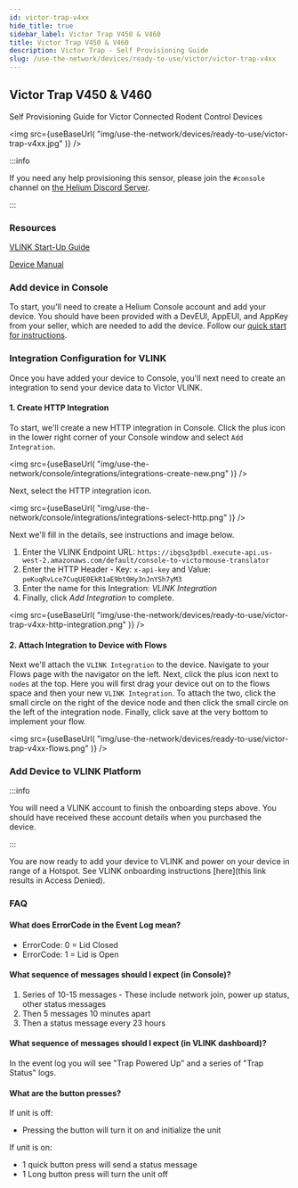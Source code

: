 ```yaml
---
id: victor-trap-v4xx
hide_title: true
sidebar_label: Victor Trap V450 & V460
title: Victor Trap V450 & V460
description: Victor Trap - Self Provisioning Guide
slug: /use-the-network/devices/ready-to-use/victor/victor-trap-v4xx
---
```



## Victor Trap V450 & V460

Self Provisioning Guide for Victor Connected Rodent Control Devices

<img
  src={useBaseUrl(
    "img/use-the-network/devices/ready-to-use/victor-trap-v4xx.jpg"
  )}
/>

:::info

If you need any help provisioning this sensor, please join the `#console`
channel on [the Helium Discord Server](https://discord.gg/helium).

:::

### Resources

[VLINK Start-Up Guide](https://helium-docs.s3-us-west-2.amazonaws.com/VLINK+Tunnel+Trap+Setup+Instructions+V3.pdf)

[Device Manual](https://helium-docs.s3-us-west-2.amazonaws.com/V450-V460-Vlink-User-Manual-US.pdf)

### Add device in Console

To start, you'll need to create a Helium Console account and add your device.
You should have been provided with a DevEUI, AppEUI, and AppKey from your
seller, which are needed to add the device. Follow our
[quick start for instructions](/use-the-network/console/quickstart).

### Integration Configuration for VLINK

Once you have added your device to Console, you'll next need to create an
integration to send your device data to Victor VLINK.

#### 1. Create HTTP Integration

To start, we'll create a new HTTP integration in Console. Click the plus icon
in the lower right corner of your Console window and select `Add Integration`.

<img
  src={useBaseUrl(
    "img/use-the-network/console/integrations/integrations-create-new.png"
  )}
/>

Next, select the HTTP integration icon.

<img
  src={useBaseUrl(
    "img/use-the-network/console/integrations/integrations-select-http.png"
  )}
/>

Next we'll fill in the details, see instructions and image below.

1. Enter the VLINK Endpoint URL:
   `https://ibgsq3pdbl.execute-api.us-west-2.amazonaws.com/default/console-to-victormouse-translator`
2. Enter the HTTP Header - Key: `x-api-key` and Value:
   `peKuqRvLce7CuqUE0EkR1aE9bt0Hy3nJnYSh7yM3`
3. Enter the name for this Integration: _VLINK Integration_
4. Finally, click _Add Integration_ to complete.

<img
  src={useBaseUrl(
    "img/use-the-network/devices/ready-to-use/victor-trap-v4xx-http-integration.png"
  )}
/>

#### 2. Attach Integration to Device with Flows

Next we'll attach the `VLINK Integration` to the device. Navigate to your
Flows page with the navigator on the left. Next, click the plus icon next
to `nodes` at the top. Here you will first drag your device out on to the 
flows space and then your new `VLINK Integration`. To attach the two, click
the small circle on the right of the device node and then click the small 
circle on the left of the integration node. Finally, click save at the very 
bottom to implement your flow.

<img
  src={useBaseUrl(
    "img/use-the-network/devices/ready-to-use/victor-trap-v4xx-flows.png"
  )}
/>

### Add Device to VLINK Platform

:::info

You will need a VLINK account to finish the onboarding steps above. You should
have received these account details when you purchased the device.

:::

You are now ready to add your device to VLINK and power on your device in range
of a Hotspot. See VLINK onboarding instructions
[here](this link results in Access Denied).

### FAQ

#### What does ErrorCode in the Event Log mean?

- ErrorCode: 0 = Lid Closed
- ErrorCode: 1 = Lid is Open

#### What sequence of messages should I expect (in Console)?

1. Series of 10-15 messages - These include network join, power up status, other
   status messages
2. Then 5 messages 10 minutes apart
3. Then a status message every 23 hours

#### What sequence of messages should I expect (in VLINK dashboard)?

In the event log you will see "Trap Powered Up" and a series of "Trap Status"
logs.

#### What are the button presses?

If unit is off:

- Pressing the button will turn it on and initialize the unit

If unit is on:

- 1 quick button press will send a status message
- 1 Long button press will turn the unit off
